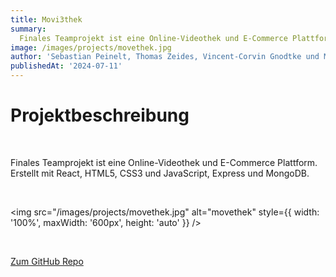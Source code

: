 ```yaml
---
title: Movi3thek
summary:
  Finales Teamprojekt ist eine Online-Videothek und E-Commerce Plattform
image: /images/projects/movethek.jpg
author: 'Sebastian Peinelt, Thomas Zeides, Vincent-Corvin Gnodtke und Marcel Kubetin'
publishedAt: '2024-07-11'
---
```


# Projektbeschreibung

<br />

Finales Teamprojekt ist eine Online-Videothek und E-Commerce Plattform. Erstellt mit React, HTML5, CSS3 und JavaScript, Express und MongoDB.

<br />

<img src="/images/projects/movethek.jpg" alt="movethek" style={{ width: '100%', maxWidth: '600px', height: 'auto' }} />

<br />

<a href="https://github.com/BulletStormXT/movi-e-thek" target="_blank" rel="noopener noreferrer">Zum GitHub Repo</a>